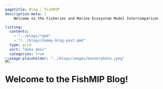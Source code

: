 ```yaml
---
pagetitle: Blog | FishMIP
description-meta: |
    Welcome to the Fisheries and Marine Ecosystem Model Intercomparison Project.

listing: 
  contents: 
    - "../blogs/*qmd"
    - "!../blogs/dummy-blog-post.qmd"
  type: grid
  sort: "date desc"
  categories: true
  image-placeholder: "../blogs/images/bannerphoto.jpeg"
---
```


::: {.column-screen style="margin-top: -2.8em;"}
![](../images/shutterstock_169126697 (4).jpeg){.banner fig-align="center"}
:::

# Welcome to the FishMIP Blog!

